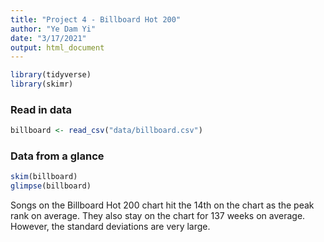 ```yaml
---
title: "Project 4 - Billboard Hot 200"
author: "Ye Dam Yi"
date: "3/17/2021"
output: html_document
---
```

```r
library(tidyverse) 
library(skimr)
```

### Read in data
```R
billboard <- read_csv("data/billboard.csv")
```

### Data from a glance
```r

skim(billboard)
glimpse(billboard)

```


Songs on the Billboard Hot 200 chart hit the 14th on the chart as the peak rank on average. They also stay on the chart for 137 weeks on average. However, the standard deviations are very large.

### 

